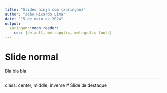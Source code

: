 ```yaml
---
title: "Slides ninja com {xaringan}"
author: "João Ricardo Lima"
date: "15 de maio de 2024"
output: 
  xaringan::moon_reader:
    css: [default, metropolis, metropolis-fonts]
---
```



# Slide normal

Bla bla bla


---
class: center, middle, inverse
# Slide de destaque
